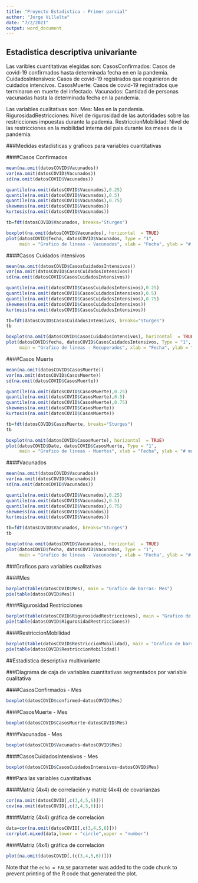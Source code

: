 ```yaml
---
title: "Proyecto Estadistica - Primer parcial"
author: "Jorge Villalta"
date: "7/2/2021"
output: word_document
---
```


## Estadistica descriptiva univariante

Las varibles cuantitativas elegidas son:
  CasosConfirmados: Casos de covid-19 confirmados hasta determinada fecha en 
  en la pandemia.
  CuidadosIntensivos: Casos de covid-19 registrados que requirieron de cuidados 
  intencivos.
  CasosMuerte: Casos de covid-19 registrados que terminaron en muerte del 
  infectado.
  Vacunados: Cantidad de personas vacunadas hasta la determinada fecha en la
  pandemia.
  
Las variables cualitativas son:
  Mes: Mes en la pandemia.
  RigurosidadRestricciones: Nivel de rigurosidad de las autoridades sobre las 
  restricciones impuestas durante la pademia.
  RestriccionMobilidad: Nivel de las restricciones en la mobilidad interna del 
  pais durante los meses de la pandemia.

###Medidas estadisticas y graficos para variables cuantitativas

####Casos Confirmados
```r
mean(na.omit(datosCOVID$Vacunados))
var(na.omit(datosCOVID$Vacunados))
sd(na.omit(datosCOVID$Vacunados))

quantile(na.omit(datosCOVID$Vacunados),0.25)
quantile(na.omit(datosCOVID$Vacunados),0.5)
quantile(na.omit(datosCOVID$Vacunados),0.75)
skewness(na.omit(datosCOVID$Vacunados))
kurtosis(na.omit(datosCOVID$Vacunados))

tb=fdt(datosCOVID$Vacunados, breaks="Sturges")

boxplot(na.omit(datosCOVID$Vacunados), horizontal  = TRUE)
plot(datosCOVID$fecha, datosCOVID$Vacunados, Type = "1",
     main = "Grafico de lineas - Vacunados", xlab = "Fecha", ylab = "# vacunados")
```

####Casos Cuidados intensivos
```r
mean(na.omit(datosCOVID$CasosCuidadosIntensivos))
var(na.omit(datosCOVID$CasosCuidadosIntensivos))
sd(na.omit(datosCOVID$CasosCuidadosIntensivos))

quantile(na.omit(datosCOVID$CasosCuidadosIntensivos),0.25)
quantile(na.omit(datosCOVID$CasosCuidadosIntensivos),0.5)
quantile(na.omit(datosCOVID$CasosCuidadosIntensivos),0.75)
skewness(na.omit(datosCOVID$CasosCuidadosIntensivos))
kurtosis(na.omit(datosCOVID$CasosCuidadosIntensivos))

tb=fdt(datosCOVID$CasosCuidadosIntensivos, breaks="Sturges")
tb

boxplot(na.omit(datosCOVID$CasosCuidadosIntensivos), horizontal  = TRUE)
plot(datosCOVID$fecha, datosCOVID$CasosCuidadosIntensivos, Type = "1",
     main = "Grafico de lineas - Recuperados", xlab = "Fecha", ylab = "Casos recuperados")
```

####Casos Muerte
```r
mean(na.omit(datosCOVID$CasosMuerte))
var(na.omit(datosCOVID$CasosMuerte))
sd(na.omit(datosCOVID$CasosMuerte))

quantile(na.omit(datosCOVID$CasosMuerte),0.25)
quantile(na.omit(datosCOVID$CasosMuerte),0.5)
quantile(na.omit(datosCOVID$CasosMuerte),0.75)
skewness(na.omit(datosCOVID$CasosMuerte))
kurtosis(na.omit(datosCOVID$CasosMuerte))

tb=fdt(datosCOVID$CasosMuerte, breaks="Sturges")
tb

boxplot(na.omit(datosCOVID$CasosMuerte), horizontal  = TRUE)
plot(datosCOVID$Date, datosCOVID$CasosMuerte, Type = "1",
     main = "Grafico de lineas - Muertes", xlab = "Fecha", ylab = "# muertes")
```

####Vacunados
```r
mean(na.omit(datosCOVID$Vacunados))
var(na.omit(datosCOVID$Vacunados))
sd(na.omit(datosCOVID$Vacunados))

quantile(na.omit(datosCOVID$Vacunados),0.25)
quantile(na.omit(datosCOVID$Vacunados),0.5)
quantile(na.omit(datosCOVID$Vacunados),0.75)
skewness(na.omit(datosCOVID$Vacunados))
kurtosis(na.omit(datosCOVID$Vacunados))

tb=fdt(datosCOVID$Vacunados, breaks="Sturges")
tb

boxplot(na.omit(datosCOVID$Vacunados), horizontal  = TRUE)
plot(datosCOVID$fecha, datosCOVID$Vacunados, Type = "1",
     main = "Grafico de lineas - Vacunados", xlab = "Fecha", ylab = "# vacunados")
```

###Graficos para variables cualitativas

####Mes
```r
barplot(table(datosCOVID$Mes), main = "Grafico de barras- Mes")
pie(table(datosCOVID$Mes))
```

####Rigurosidad Restricciones
```r
barplot(table(datosCOVID$RigurosidadRestricciones), main = "Grafico de barras- Nivel de rigurosidad de las Restriccioned")
pie(table(datosCOVID$RigurosidadRestricciones))
```

####RestriccionMobilidad
```r
barplot(table(datosCOVID$RestriccionMobilidad), main = "Grafico de barras- Nivel de restriccion de mobilidad")
pie(table(datosCOVID$RestriccionMobilidad))
```


##Estadistica descriptiva multivariante

###Diagrama de caja de variables cuantitativas segmentados por variable cualitativa

####CasosConfirmados - Mes
```r
boxplot(datosCOVID$confirmed~datosCOVID$Mes)
```

####CasosMuerte - Mes
```r
boxplot(datosCOVID$CasosMuerte~datosCOVID$Mes)
```

####Vacunados - Mes
```r
boxplot(datosCOVID$Vacunados~datosCOVID$Mes)
```

####CasosCuidadosIntensivos - Mes
```r
boxplot(datosCOVID$CasosCuidadosIntensivos~datosCOVID$Mes)
```

###Para las variables cuantitativas

####Matriz (4x4) de correlación y matriz (4x4) de covarianzas
```r
cor(na.omit(datosCOVID[,c(3,4,5,6)]))
cov(na.omit(datosCOVID[,c(3,4,5,6)]))
```

####Matriz (4x4) gráfica de correlación
```r
data=cor(na.omit(datosCOVID[,c(3,4,5,6)]))
corrplot.mixed(data,lower = "circle",upper = "number")
```

####Matriz (4x4) gráfica de correlación
```r
plot(na.omit(datosCOVID[,(c(3,4,5,6))]))
```





Note that the `echo = FALSE` parameter was added to the code chunk to prevent printing of the R code that generated the plot.
